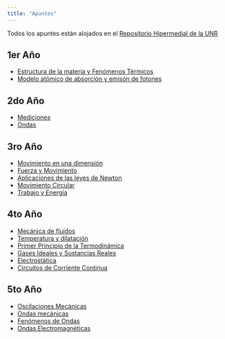 ```yaml
---
title: "Apuntes"
---
```


Todos los apuntes están alojados en el [Repositorio Hipermedial de la UNR](https://rephip.unr.edu.ar/communities/7e40c71c-75f6-4e51-8ca8-543edc084033){target="_blank"}

## 1er Año

* [Estructura de la materia y Fenómenos Térmicos](http://hdl.handle.net/2133/14167){target="_blank"}
* [Modelo atómico de absorción y emisón de fotones](http://hdl.handle.net/2133/15803){target="_blank"}

## 2do Año

* [Mediciones](http://hdl.handle.net/2133/14171){target="_blank"}
* [Ondas](http://hdl.handle.net/2133/15937){target="_blank"}

## 3ro Año

* [Movimiento en una dimensión](http://hdl.handle.net/2133/14178){target="_blank"}
* [Fuerza y Movimiento](http://hdl.handle.net/2133/14799){target="_blank"}
* [Aplicaciones de las leyes de Newton](http://hdl.handle.net/2133/15626){target="_blank"}
* [Movimiento Circular](http://hdl.handle.net/2133/15802){target="_blank"}
* [Trabajo y Energía](http://hdl.handle.net/2133/16147){target="_blank"}

## 4to Año

* [Mecánica de fluidos](http://hdl.handle.net/2133/23179){target="_blank"} <!-- Hidrostática e Hidrodinámica http://hdl.handle.net/2133/14233 -->
* [Temperatura y dilatación](http://hdl.handle.net/2133/23476){target="_blank"}
* [Primer Principio de la Termodinámica](http://hdl.handle.net/2133/14800){target="_blank"}
* [Gases Ideales y Sustancias Reales](http://hdl.handle.net/2133/24198){target="_blank"} <!--  [Comportamiento de los gases](http://hdl.handle.net/2133/15556){target="_blank"} -->
* [Electrostática](http://hdl.handle.net/2133/15623){target="_blank"}
* [Circuitos de Corriente Continua](http://hdl.handle.net/2133/15558){target="_blank"}

## 5to Año

* [Oscilaciones Mecánicas](http://hdl.handle.net/2133/14291){target="_blank"}
* [Ondas mecánicas](http://hdl.handle.net/2133/14591){target="_blank"}
* [Fenómenos de Ondas](http://hdl.handle.net/2133/14592){target="_blank"}
* [Ondas Electromagnéticas](http://hdl.handle.net/2133/15942){target="_blank"}

